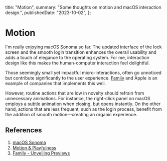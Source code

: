   title: "Motion",
  summary: "Some thoughts on motion and macOS interaction design.",
  publishedDate: "2023-10-02",
};

# Motion

I'm really enjoying macOS Sonoma so far. The updated interface of the lock screen and the smooth login transition enhances the overall usability and adds a touch of elegance to the operating system. For me, interaction design like this makes the human-computer interaction feel delightful.

Those seemingly small yet impactful micro-interactions, often go unnoticed but contribute significantly to the user experience. [Family](https://family.co/) and Apple is an example of companies that implements this well.

However, routine actions that are low in novelty should refrain from unnecessary animations. For instance, the right-click panel on macOS employs a subtle animation when closing, but opens instantly. On the other hand, actions that are less frequent, such as the login process, benefit from the addition of smooth motion&mdash;creating an organic experience.

## References

1. [macOS Sonoma](https://www.apple.com/uk/macos/sonoma/)
2. [Motion & Playfulness](https://youtu.be/fZpTvZuysIo?si=9DXOsMmIlEGyt7R-)
3. [Family - Unveiling Previews](https://family.co/blog/unveiling-previews)
